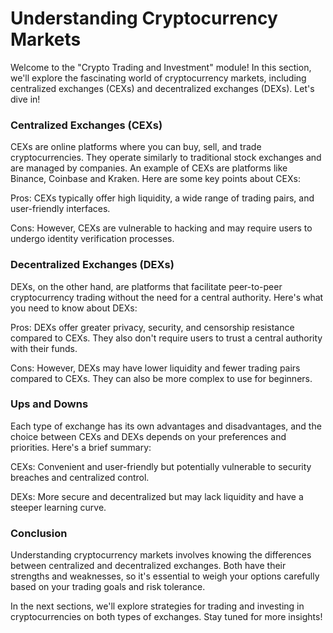 # Understanding Cryptocurrency Markets

Welcome to the "Crypto Trading and Investment" module! In this section, we'll explore the fascinating world of cryptocurrency markets, including centralized exchanges (CEXs) and decentralized exchanges (DEXs). Let's dive in!

### Centralized Exchanges (CEXs)
CEXs are online platforms where you can buy, sell, and trade cryptocurrencies. They operate similarly to traditional stock exchanges and are managed by companies. An example of CEXs are platforms like Binance, Coinbase and Kraken. Here are some key points about CEXs:

Pros: CEXs typically offer high liquidity, a wide range of trading pairs, and user-friendly interfaces.

Cons: However, CEXs are vulnerable to hacking and may require users to undergo identity verification processes.

### Decentralized Exchanges (DEXs)
DEXs, on the other hand, are platforms that facilitate peer-to-peer cryptocurrency trading without the need for a central authority. Here's what you need to know about DEXs:

Pros: DEXs offer greater privacy, security, and censorship resistance compared to CEXs. They also don't require users to trust a central authority with their funds.

Cons: However, DEXs may have lower liquidity and fewer trading pairs compared to CEXs. They can also be more complex to use for beginners.

### Ups and Downs
Each type of exchange has its own advantages and disadvantages, and the choice between CEXs and DEXs depends on your preferences and priorities. Here's a brief summary:

CEXs: Convenient and user-friendly but potentially vulnerable to security breaches and centralized control.

DEXs: More secure and decentralized but may lack liquidity and have a steeper learning curve.

### Conclusion
Understanding cryptocurrency markets involves knowing the differences between centralized and decentralized exchanges. Both have their strengths and weaknesses, so it's essential to weigh your options carefully based on your trading goals and risk tolerance.

In the next sections, we'll explore strategies for trading and investing in cryptocurrencies on both types of exchanges. Stay tuned for more insights!